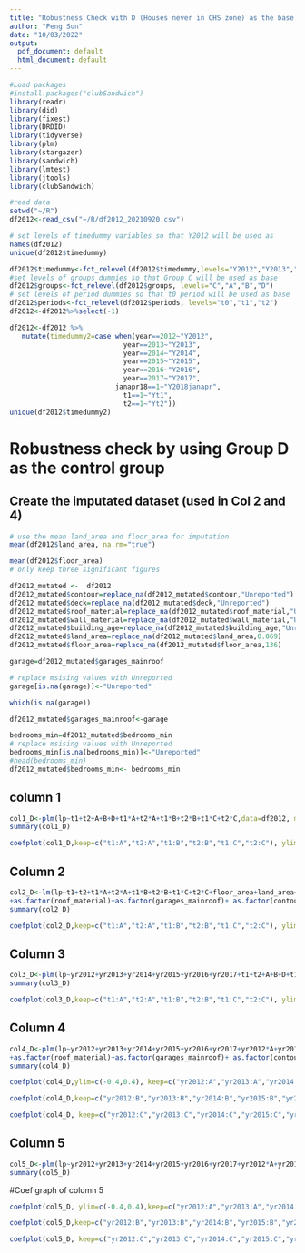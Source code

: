 ```yaml
---
title: "Robustness Check with D (Houses never in CHS zone) as the base group"
author: "Peng Sun"
date: "10/03/2022"
output:
  pdf_document: default
  html_document: default
---
```


```r
#Load packages
#install.packages("clubSandwich")
library(readr)
library(did)
library(fixest)
library(DRDID)
library(tidyverse)
library(plm)
library(stargazer)
library(sandwich)
library(lmtest)
library(jtools)
library(clubSandwich)
```

```r
#read data
setwd("~/R")
df2012<-read_csv("~/R/df2012_20210920.csv")
```


```r
# set levels of timedummy variables so that Y2012 will be used as 
names(df2012)
unique(df2012$timedummy)
```


```r
df2012$timedummy<-fct_relevel(df2012$timedummy,levels="Y2012","Y2013","Y2014","Y2015","Y2016","Y2017","janapr18","t1","t2")
#set levels of groups dummies so that Group C will be used as base
df2012$groups<-fct_relevel(df2012$groups, levels="C","A","B","D")
# set levels of period dummies so that t0 period will be used as base
df2012$periods<-fct_relevel(df2012$periods, levels="t0","t1","t2")
df2012<-df2012%>%select(-1)
```

```r
df2012<-df2012 %>%
   mutate(timedummy2=case_when(year==2012~"Y2012",
                            year==2013~"Y2013",
                            year==2014~"Y2014",
                            year==2015~"Y2015",
                            year==2016~"Y2016",
                            year==2017~"Y2017",
                          janapr18==1~"Y2018janapr",
                            t1==1~"Yt1",
                            t2==1~"Yt2"))
unique(df2012$timedummy2)
```

# Robustness check by using Group D as the control group


## Create the imputated dataset (used in Col 2 and 4)
```r
# use the mean land_area and floor_area for imputation
mean(df2012$land_area, na.rm="true")
```
```r
mean(df2012$floor_area)
# only keep three significant figures
```

```r
df2012_mutated <-  df2012  
df2012_mutated$contour=replace_na(df2012_mutated$contour,"Unreported") 
df2012_mutated$deck=replace_na(df2012_mutated$deck,"Unreported")   
df2012_mutated$roof_material=replace_na(df2012_mutated$roof_material,"Unreported") 
df2012_mutated$wall_material=replace_na(df2012_mutated$wall_material,"Unreported") 
df2012_mutated$building_age=replace_na(df2012_mutated$building_age,"Unreported")
df2012_mutated$land_area=replace_na(df2012_mutated$land_area,0.069) 
df2012_mutated$floor_area=replace_na(df2012_mutated$floor_area,136) 
```

```r
garage=df2012_mutated$garages_mainroof
```

```r
# replace msising values with Unreported
garage[is.na(garage)]<-"Unreported"
```

```r
which(is.na(garage))
```
```r
df2012_mutated$garages_mainroof<-garage
```
 
```r
bedrooms_min=df2012_mutated$bedrooms_min
# replace msising values with Unreported
bedrooms_min[is.na(bedrooms_min)]<-"Unreported"
#head(bedrooms_min)
df2012_mutated$bedrooms_min<- bedrooms_min
```


##  column 1
```r
col1_D<-plm(lp~t1+t2+A+B+D+t1*A+t2*A+t1*B+t2*B+t1*C+t2*C,data=df2012, model="pooling", index=c("houseid","year") )
summary(col1_D)
```


```r
coefplot(col1_D,keep=c("t1:A","t2:A","t1:B","t2:B","t1:C","t2:C"), ylim=c(-0.4,0.4), axis.text.x = element_text(size=14))
```


## Column 2 
```r

col2_D<-lm(lp~t1+t2+t1*A+t2*A+t1*B+t2*B+t1*C+t2*C+floor_area+land_area+bedrooms_min+as.factor(building_age)+ as.factor(deck)+ as.factor(wall_material) 
+as.factor(roof_material)+as.factor(garages_mainroof)+ as.factor(contour)+as.factor(timedummy2) +as.factor(suburb),data=df2012_mutated)
summary(col2_D)
```


```r
coefplot(col2_D,keep=c("t1:A","t2:A","t1:B","t2:B","t1:C","t2:C"), ylim=c(-0.4,0.4), axis.text.x = element_text(size=14))
```

## Column 3 


```r
col3_D<-plm(lp~yr2012+yr2013+yr2014+yr2015+yr2016+yr2017+t1+t2+A+B+D+t1*A+t2*A+t1*B+t2*B+t1*C+t2*C,data=df2012, model="within",effect="individual", index=c("houseid","year"))
summary(col3_D)
```

```r
coefplot(col3_D,keep=c("t1:A","t2:A","t1:B","t2:B","t1:C","t2:C"), ylim=c(-0.4,0.4), axis.text.x = element_text(size=14))
```



## Column 4
```r
col4_D<-plm(lp~yr2012+yr2013+yr2014+yr2015+yr2016+yr2017+yr2012*A+yr2013*A+yr2014*A+yr2015*A+yr2016*A+yr2017*A+yr2012*B+yr2013*B+yr2014*B+yr2015*B+yr2016*B+yr2017*B+yr2012*C+yr2013*C+yr2014*C+yr2015*C+yr2016*C+yr2017*C+t1+t2+A+B+C+t1*A+t2*A+t1*B+t2*B+t1*C+t2*C+floor_area+land_area+bedrooms_min+as.factor(building_age)+ as.factor(deck)+ as.factor(wall_material) 
+as.factor(roof_material)+as.factor(garages_mainroof)+ as.factor(contour)+as.factor(suburb),data=df2012_mutated,model="pooling", index=c("houseid","year"))
summary(col4_D)
```


```r
coefplot(col4_D,ylim=c(-0.4,0.4), keep=c("yr2012:A","yr2013:A","yr2014:A","yr2015:A","yr2016:A","yr2017:A","A:t1", "A:t2"), axis.text.x = element_text(size=14))
```

```r
coefplot(col4_D,keep=c("yr2012:B","yr2013:B","yr2014:B","yr2015:B","yr2016:B","yr2017:B", "B:t1","B:t2"), axis.text.x = element_text(size=14))
```
```r
coefplot(col4_D, keep=c("yr2012:C","yr2013:C","yr2014:C","yr2015:C","yr2016:C","yr2017:C", "C:t1", "C:t2"), axis.text.x = element_text(size=14))
```




## Column 5
```r
col5_D<-plm(lp~yr2012+yr2013+yr2014+yr2015+yr2016+yr2017+yr2012*A+yr2013*A+yr2014*A+yr2015*A+yr2016*A+yr2017*A+yr2012*B+yr2013*B+yr2014*B+yr2015*B+yr2016*B+yr2017*B+yr2012*C+yr2013*C+yr2014*C+yr2015*C+yr2016*C+yr2017*C+t1+t2+A+B+C+t1*A+t2*A+t1*B+t2*B+t1*C+t2*C,data=df2012, model="within",effect="individual", index=c("houseid","year"))
summary(col5_D)
```



#Coef graph of column 5

```r
coefplot(col5_D, ylim=c(-0.4,0.4),keep=c("yr2012:A","yr2013:A","yr2014:A","yr2015:A","yr2016:A","yr2017:A","janapr18:A", "A:t1","A:t2"), axis.text.x = element_text(size=14))
```


```r
coefplot(col5_D,keep=c("yr2012:B","yr2013:B","yr2014:B","yr2015:B","yr2016:B","yr2017:B", "B:t1", "B:t2"), axis.text.x = element_text(size=14))
```

```r
coefplot(col5_D, keep=c("yr2012:C","yr2013:C","yr2014:C","yr2015:C","yr2016:C","yr2017:C", "C:t1", "C:t2"), axis.text.x = element_text(size=14))
```